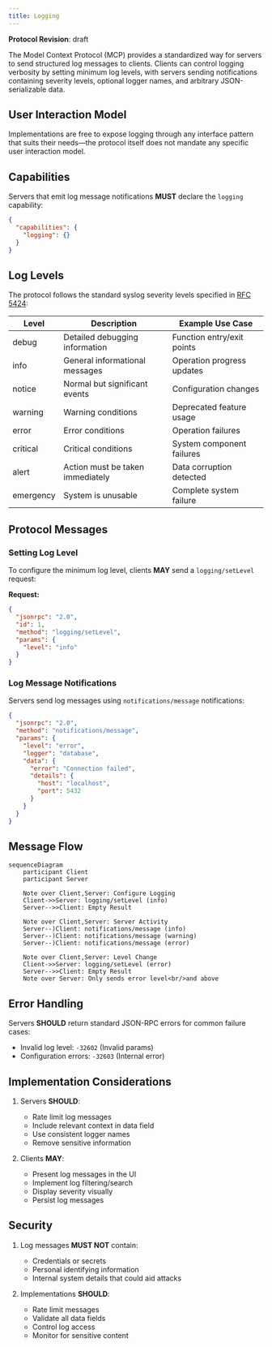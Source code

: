 ```yaml
---
title: Logging
---
```


<div id="enable-section-numbers" />

<Info>**Protocol Revision**: draft</Info>

The Model Context Protocol (MCP) provides a standardized way for servers to send
structured log messages to clients. Clients can control logging verbosity by setting
minimum log levels, with servers sending notifications containing severity levels,
optional logger names, and arbitrary JSON-serializable data.

## User Interaction Model

Implementations are free to expose logging through any interface pattern that suits their
needs&mdash;the protocol itself does not mandate any specific user interaction model.

## Capabilities

Servers that emit log message notifications **MUST** declare the `logging` capability:

```json
{
  "capabilities": {
    "logging": {}
  }
}
```

## Log Levels

The protocol follows the standard syslog severity levels specified in
[RFC 5424](https://datatracker.ietf.org/doc/html/rfc5424#section-6.2.1):

| Level     | Description                      | Example Use Case           |
| --------- | -------------------------------- | -------------------------- |
| debug     | Detailed debugging information   | Function entry/exit points |
| info      | General informational messages   | Operation progress updates |
| notice    | Normal but significant events    | Configuration changes      |
| warning   | Warning conditions               | Deprecated feature usage   |
| error     | Error conditions                 | Operation failures         |
| critical  | Critical conditions              | System component failures  |
| alert     | Action must be taken immediately | Data corruption detected   |
| emergency | System is unusable               | Complete system failure    |

## Protocol Messages

### Setting Log Level

To configure the minimum log level, clients **MAY** send a `logging/setLevel` request:

**Request:**

```json
{
  "jsonrpc": "2.0",
  "id": 1,
  "method": "logging/setLevel",
  "params": {
    "level": "info"
  }
}
```

### Log Message Notifications

Servers send log messages using `notifications/message` notifications:

```json
{
  "jsonrpc": "2.0",
  "method": "notifications/message",
  "params": {
    "level": "error",
    "logger": "database",
    "data": {
      "error": "Connection failed",
      "details": {
        "host": "localhost",
        "port": 5432
      }
    }
  }
}
```

## Message Flow

```mermaid
sequenceDiagram
    participant Client
    participant Server

    Note over Client,Server: Configure Logging
    Client->>Server: logging/setLevel (info)
    Server-->>Client: Empty Result

    Note over Client,Server: Server Activity
    Server--)Client: notifications/message (info)
    Server--)Client: notifications/message (warning)
    Server--)Client: notifications/message (error)

    Note over Client,Server: Level Change
    Client->>Server: logging/setLevel (error)
    Server-->>Client: Empty Result
    Note over Server: Only sends error level<br/>and above
```

## Error Handling

Servers **SHOULD** return standard JSON-RPC errors for common failure cases:

- Invalid log level: `-32602` (Invalid params)
- Configuration errors: `-32603` (Internal error)

## Implementation Considerations

1. Servers **SHOULD**:
   - Rate limit log messages
   - Include relevant context in data field
   - Use consistent logger names
   - Remove sensitive information

2. Clients **MAY**:
   - Present log messages in the UI
   - Implement log filtering/search
   - Display severity visually
   - Persist log messages

## Security

1. Log messages **MUST NOT** contain:
   - Credentials or secrets
   - Personal identifying information
   - Internal system details that could aid attacks

2. Implementations **SHOULD**:
   - Rate limit messages
   - Validate all data fields
   - Control log access
   - Monitor for sensitive content
